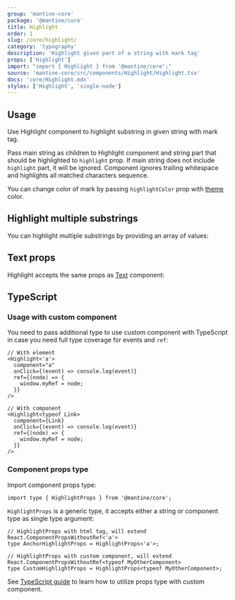 ```yaml
---
group: 'mantine-core'
package: '@mantine/core'
title: Highlight
order: 1
slug: /core/highlight/
category: 'typography'
description: 'Highlight given part of a string with mark tag'
props: ['Highlight']
import: "import { Highlight } from '@mantine/core';"
source: 'mantine-core/src/components/Highlight/Highlight.tsx'
docs: 'core/Highlight.mdx'
styles: ['Highlight', 'single-node']
---
```



## Usage

Use Highlight component to highlight substring in given string with mark tag.

Pass main string as children to Highlight component and string part that should be highlighted to `highlight` prop.
If main string does not include `highlight` part, it will be ignored.
Component ignores trailing whitespace and highlights all matched characters sequence.

You can change color of mark by passing `highlightColor` prop with [theme](/theming/extend-theme/#default-colors) color.

<Demo data={HighlightDemos.configurator} />

## Highlight multiple substrings

You can highlight multiple substrings by providing an array of values:

<Demo data={HighlightDemos.multiple} />

## Text props

Highlight accepts the same props as [Text](/core/text/) component:

<Demo data={HighlightDemos.props} />

## TypeScript

### Usage with custom component

You need to pass additional type to use custom component with TypeScript
in case you need full type coverage for events and `ref`:

```tsx
// With element
<Highlight<'a'>
  component="a"
  onClick={(event) => console.log(event)}
  ref={(node) => {
    window.myRef = node;
  }}
/>

// With component
<Highlight<typeof Link>
  component={Link}
  onClick={(event) => console.log(event)}
  ref={(node) => {
    window.myRef = node;
  }}
/>
```

### Component props type

Import component props type:

```tsx
import type { HighlightProps } from '@mantine/core';
```

`HighlightProps` is a generic type, it accepts either a string or component type as single type argument:

```tsx
// HighlightProps with html tag, will extend React.ComponentPropsWithoutRef<'a'>
type AnchorHighlightProps = HighlightProps<'a'>;

// HighlightProps with custom component, will extend React.ComponentPropsWithoutRef<typeof MyOtherComponent>
type CustomHighlightProps = HighlightProps<typeof MyOtherComponent>;
```

See [TypeScript guide](/pages/basics/#typescript) to learn how to utilize props type with custom component.
